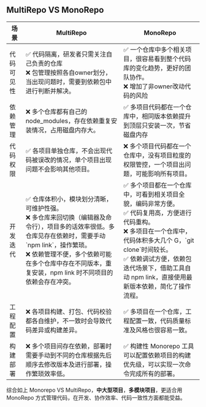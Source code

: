 
## MultiRepo VS MonoRepo


<table>
  <thead>
    <tr>
      <th>场景</th>
      <th>MultiRepo</th>
      <th>MonoRepo</th>
    </tr>
  </thead>
  <tbody>
    <tr>
      <td>代码可见性</td>
      <td>✅ 代码隔离，研发者只需关注自己负责的仓库<br />❌ 包管理按照各自owner划分，当出现问题时，需要到依赖包中进行判断并解决。</td>
      <td>✅ 一个仓库中多个相关项目，很容易看到整个代码库的变化趋势，更好的团队协作。<br />❌ 增加了非owner改动代码的风险</td>
    </tr>
    <tr>
      <td>依赖管理</td>
      <td>❌ 多个仓库都有自己的 node_modules，存在依赖重复安装情况，占用磁盘内存大。</td>
      <td>✅ 多项目代码都在一个仓库中，相同版本依赖提升到顶层只安装一次，节省磁盘内存</td>
    </tr>
    <tr>
      <td>代码权限</td>
      <td>✅ 各项目单独仓库，不会出现代码被误改的情况，单个项目出现问题不会影响其他项目。</td>
      <td>❌ 多个项目代码都在一个仓库中，没有项目粒度的权限管控，一个项目出问题，可能影响所有项目。</td>
    </tr>
    <tr>
      <td>开发迭代</td>
      <td>✅ 仓库体积小，模块划分清晰，可维护性强。<br />❌ 多仓库来回切换（编辑器及命令行），项目多的话效率很低。多仓库见存在依赖时，需要手动 `npm link`，操作繁琐。<br />❌ 依赖管理不便，多个依赖可能在多个仓库中存在不同版本，重复安装，npm link 时不同项目的依赖会存在冲突。</td>
      <td>✅ 多个项目都在一个仓库中，可看到相关项目全貌，编码非常方便。<br />✅ 代码复用高，方便进行代码重构。<br />❌ 多项目在一个仓库中，代码体积多大几个 G，`git clone`时间较长。<br />✅ 依赖调试方便，依赖包迭代场景下，借助工具自动 npm link，直接使用最新版本依赖，简化了操作流程。</td>
    </tr>
    <tr>
      <td>工程配置</td>
      <td>❌ 各项目构建、打包、代码校验都各自维护，不一致时会导致代码差异或构建差异。</td>
      <td>✅ 多项目在一个仓库，工程配置一致，代码质量标准及风格也很容易一致。</td>
    </tr>
    <tr>
      <td>构建部署</td>
      <td>❌ 多个项目间存在依赖，部署时需要手动到不同的仓库根据先后顺序去修改版本及进行部署，操作繁琐效率低。</td>
      <td>✅ 构建性 Monorepo 工具可以配置依赖项目的构建优先级，可以实现一次命令完成所有的部署。</td>
    </tr>
  </tbody>
</table>


综合如上 Monorepo VS MultiRepo，**中大型项目**，**多模块项目**，更适合用 MonoRepo 方式管理代码，在开发、协作效率、代码一致性方面都能受益。